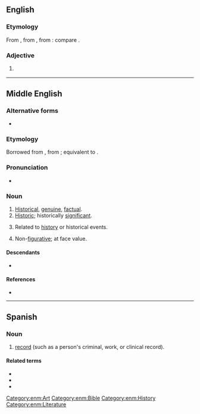 ==English==

===Etymology===
From {{inh|en|enm|historial}}, from {{der|en|frm|historial}}, from {{lena}} {{der|en|la|historialis}}: compare {{cog|fr|historial}}.

===Adjective===
{{en-adj}}

# {{tlb|en|obsolete}} {{l|en|historical}}
#: {{rfquotek|Chaucer}}

{{Webster 1913}}

----

==Middle English==

===Alternative forms===
* {{alter|enm|historiall}}

===Etymology===
Borrowed from {{bor|enm|frm|historial}}, from {{der|enm|la|historiālis}}; equivalent to {{af|enm|historie|-al}}.

===Pronunciation===
* {{IPA|lang=enm|/isˌtɔriˈaːl/|/isˈtɔrial/|/ɛs-/}}

===Noun===
{{enm-adj|historiale}}

# [[historical|Historical]], [[genuine]], [[factual]].
# [[historic|Historic]]; historically [[significant]].
# {{lb|enm|rare}} Related to [[history]] or historical events.
# {{lb|enm|rare}} Non-[[figurative]]; at face value.

====Descendants====
* {{desc|en|historial}} {{q|obsolete}}

====References====
* {{R:MED Online|entry= historiā̆l |part of speech=adj|id=MED20895 |accessdate=2019-04-04}}

[[Category:enm:Art]]
[[Category:enm:Bible]]
[[Category:enm:History]]
[[Category:enm:Literature]]

----

==Spanish==

===Noun===
{{es-noun|m|historiales}}

# [[record]] (such as a person's criminal, work, or clinical record).

====Related terms====
* {{l|es|historia}}
* {{l|es|historico}}
* {{l|es|histriador}}